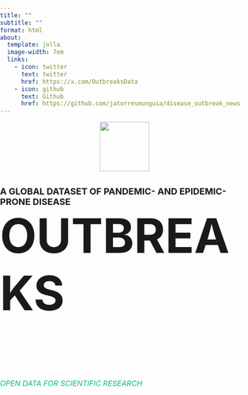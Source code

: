---
title: ""
subtitle: ""
format: html
about:
  template: jolla
  image-width: 7em
  links:
    - icon: twitter
      text: twitter
      href: https://x.com/OutbreaksData
    - icon: github
      text: Github
      href: https://github.com/jatorresmunguia/disease_outbreak_news
---

<style>
  /* Estilo para el fondo con el GIF */
  body {
    margin: 0; /* Elimina márgenes del body */
    padding: 0; /* Elimina padding del body */
  }



  /* Ajustes de fuentes para móviles */
  @media only screen and (max-width: 600px) {
    h1 {
      font-size: 48px; /* Reduce el tamaño en pantallas pequeñas */
    }
    h2 {
      font-size: 16px;
    }
    img {
      width: 50px; /* Ajusta el tamaño de la imagen */
    }
  }
</style>

<div class="content">
  <img src="images/virus-covid-solid.svg" style="display: block; margin: 0 auto; width: 100px;">
  <h2 style="font-size: 18px; margin-bottom: 0px; margin-top: 30px;">A GLOBAL DATASET OF PANDEMIC- AND EPIDEMIC-PRONE DISEASE</h2>
  <h1 style="font-size: 96px; margin-top: 0px;">OUTBREAKS</h1>
  <div style="height: 30px;"></div> 
  <h6 style="font-size: 15px; color: #00bc8c;">OPEN DATA FOR SCIENTIFIC RESEARCH</h6>
</div>

<div class="background"></div> <!-- Fondo con el GIF -->
